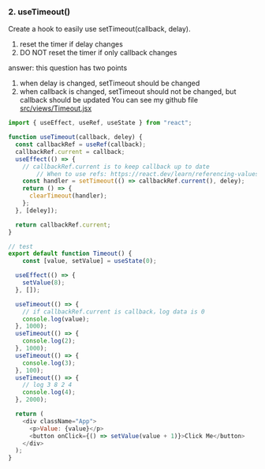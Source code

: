 ### 2. useTimeout()
Create a hook to easily use setTimeout(callback, delay).

1. reset the timer if delay changes
2. DO NOT reset the timer if only callback changes

answer: this question has two points
1. when delay is changed, setTimeout should be changed
2. when callback is changed, setTimeout should not be changed, but callback should be updated
You can see my github file [src/views/Timeout.jsx](https://github.com/jojo51778/react-code-questions/blob/main/src/views/Timeout.jsx)

```javascript
import { useEffect, useRef, useState } from "react";

function useTimeout(callback, deley) {
  const callbackRef = useRef(callback);
  callbackRef.current = callback;
  useEffect(() => {
    // callbackRef.current is to keep callback up to date
		// When to use refs: https://react.dev/learn/referencing-values-with-refs#when-to-use-refs
    const handler = setTimeout(() => callbackRef.current(), deley);
    return () => {
      clearTimeout(handler);
    };
  }, [deley]);

  return callbackRef.current;
}

// test
export default function Timeout() {
	const [value, setValue] = useState(0);

  useEffect(() => {
    setValue(8);
  }, []);

  useTimeout(() => {
    // if callbackRef.current is callback，log data is 0
    console.log(value);
  }, 1000);
  useTimeout(() => {
    console.log(2);
  }, 1000);
  useTimeout(() => {
    console.log(3);
  }, 100);
  useTimeout(() => {
    // log 3 8 2 4
    console.log(4);
  }, 2000);

  return (
    <div className="App">
      <p>Value: {value}</p>
      <button onClick={() => setValue(value + 1)}>Click Me</button>
    </div>
  );
}
```
